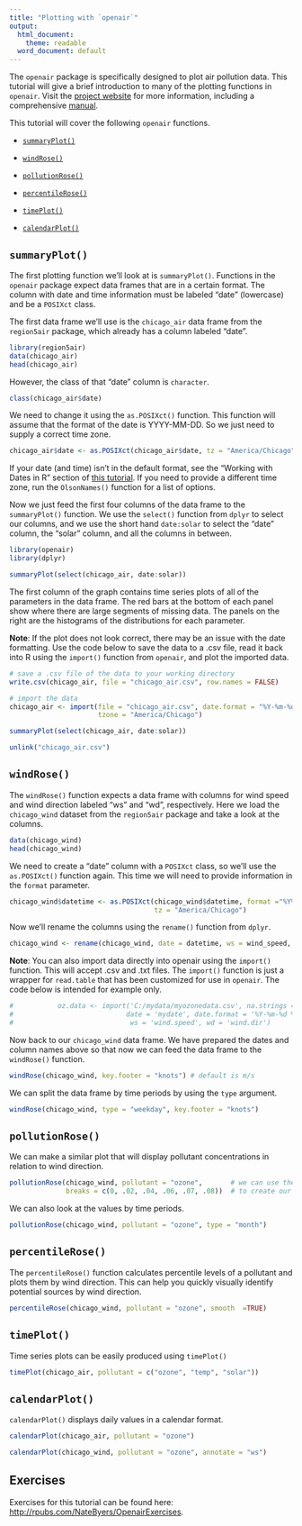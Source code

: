 ```yaml
---
title: "Plotting with `openair`"
output:
  html_document:
    theme: readable
  word_document: default
---
```


The `openair` package is specifically designed to plot air pollution data. This 
tutorial will give a brief introduction to many of the plotting functions
in `openair`. Visit the <a href="http://www.openair-project.org/" target="_blank">
project website</a> for more information, including
a comprehensive <a href="http://www.openair-project.org/Downloads/OpenAirManual.aspx" target="_blank">manual</a>.

This tutorial will cover the following `openair` functions.

- [`summaryPlot()`](#summary)

- [`windRose()`](#windrose)

- [`pollutionRose()`](#pollutionrose)

- [`percentileRose()`](#percentilerose)

- [`timePlot()`](#timeplot)

- [`calendarPlot()`](#calendarplot)

## `summaryPlot()` {#summary}

The first plotting function we'll look at is `summaryPlot()`. Functions in the
`openair` package expect data frames that are in a certain format. The column with 
date and time information must be labeled "date" (lowercase) and be a `POSIXct` class.

The first data frame we'll use is the `chicago_air` data frame from the `region5air` 
package, which already has a column labeled "date".

```r
library(region5air)
data(chicago_air)
head(chicago_air)
```

However, the class of that "date" column is `character`.

```r
class(chicago_air$date)
```

We need to change it using the `as.POSIXct()` function. This function will assume
that the format of the date is YYYY-MM-DD. So we just need to supply a correct time
zone.

```r
chicago_air$date <- as.POSIXct(chicago_air$date, tz = "America/Chicago")
```

If your date (and time) isn't in the default format, see the "Working with Dates
in R" section of <a href="http://rpubs.com/kfrost14/SubsetSort" target="_blank">
this tutorial</a>. If you need to provide a different time zone, run the `OlsonNames()`
function for a list of options.

Now we just feed the first four columns of the data frame to the `summaryPlot()`
function. We use the `select()` function from `dplyr` to select our columns,
and we use the short hand `date:solar` to select the "date" column, the "solar"
column, and all the columns in between.

```r
library(openair)
library(dplyr)

summaryPlot(select(chicago_air, date:solar))
```

The first column of the graph contains time series plots of all of the parameters
in the data frame. The red bars at the bottom of each panel show where there are
large segments of missing data. The panels on the right are the histograms of the
distributions for each parameter.

__Note__: If the plot does not look correct, there may be an issue with the 
date formatting. Use the code below to save the data to a .csv file, read it
back into R using the `import()` function from `openair`, and plot the imported
data.

```r
# save a .csv file of the data to your working directory
write.csv(chicago_air, file = "chicago_air.csv", row.names = FALSE)

# import the data
chicago_air <- import(file = "chicago_air.csv", date.format = "%Y-%m-%d",
                      tzone = "America/Chicago")

summaryPlot(select(chicago_air, date:solar))

```

```r
unlink("chicago_air.csv")
```

## `windRose()` {#windrose}

The `windRose()` function expects a data frame with columns for wind speed and wind 
direction labeled "ws" and "wd", respectively. Here we load the `chicago_wind` 
dataset from the `region5air` package and take a look at the columns.

```r
data(chicago_wind)
head(chicago_wind)
```

We need to create a "date" column with a `POSIXct` class, so we'll use the `as.POSIXct()`
function again. This time we will need to provide information in the `format`
parameter.

```r
chicago_wind$datetime <- as.POSIXct(chicago_wind$datetime, format ="%Y%m%dT%H%M",
                                    tz = "America/Chicago")
```

Now we'll rename the columns using the `rename()` function from `dplyr`.

```r
chicago_wind <- rename(chicago_wind, date = datetime, ws = wind_speed, wd = wind_dir)
```

__Note__: You can also import data directly into openair using the `import()` function. 
This will accept .csv and .txt files.  The `import()` function is just a wrapper 
for `read.table` that has been customized for use in `openair`.  The code below
is intended for example only.

```r
#           oz.data <- import('C:/mydata/myozonedata.csv', na.strings = c('-99'',-999'), 
#                            date = 'mydate', date.format = '%Y-%m-%d %H:%M', 
#                             ws = 'wind.speed', wd = 'wind.dir')

```

Now back to our `chicago_wind` data frame.  We have prepared the dates and column 
names above so that now we can feed the data frame to the `windRose()` function.

```r
windRose(chicago_wind, key.footer = "knots") # default is m/s
```

We can split the data frame by time periods by using the `type` argument.

```r
windRose(chicago_wind, type = "weekday", key.footer = "knots")
```

## `pollutionRose()` {#pollutionrose}

We can make a similar plot that will display pollutant concentrations in relation 
to wind direction.

```r
pollutionRose(chicago_wind, pollutant = "ozone",       # we can use the breaks parameter
              breaks = c(0, .02, .04, .06, .07, .08))  # to create our own breakpoints
```

We can also look at the values by time periods.

```r
pollutionRose(chicago_wind, pollutant = "ozone", type = "month")
```

## `percentileRose()` {#percentilerose}

The `percentileRose()` function calculates percentile levels of a pollutant and
plots them by wind direction.  This can help you quickly visually identify potential 
sources by wind direction.

```r
percentileRose(chicago_wind, pollutant = "ozone", smooth  =TRUE)
```

## `timePlot()` {#timeplot}

Time series plots can be easily produced using `timePlot()`

```r
timePlot(chicago_air, pollutant = c("ozone", "temp", "solar"))
```


## `calendarPlot()` {#calendarplot}

`calendarPlot()` displays daily values in a calendar format.

```r
calendarPlot(chicago_air, pollutant = "ozone")

calendarPlot(chicago_wind, pollutant = "ozone", annotate = "ws")
```

## Exercises

Exercises for this tutorial can be found here: 
<a href="http://rpubs.com/NateByers/OpenairExercises" target="_blank">
http://rpubs.com/NateByers/OpenairExercises</a>.